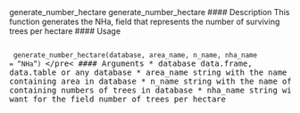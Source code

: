 
generate_number_hectare
generate_number_hectare
#### Description
This function generates the NHa, field that represents the number of surviving trees per hectare
#### Usage
<pre><code>
generate_number_hectare(database, area_name, n_name, nha_name = "NHa")
</code></pre<
#### Arguments
* database data.frame, data.table or any database
* area_name string with the name of field containing area in database
* n_name string with the name of field containing numbers of trees in database
* nha_name string with name you want for the field number of trees per hectare
